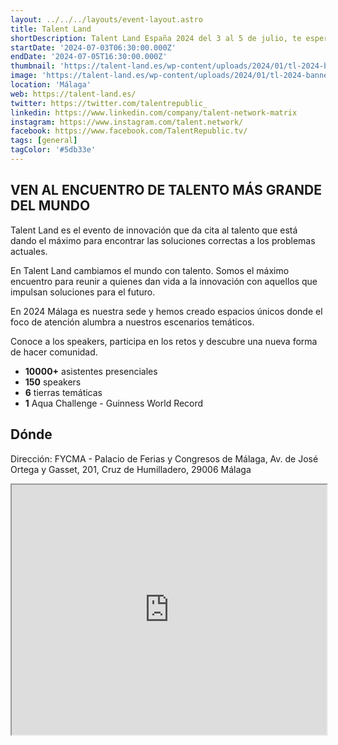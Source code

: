 ```yaml
---
layout: ../../../layouts/event-layout.astro
title: Talent Land
shortDescription: Talent Land España 2024 del 3 al 5 de julio, te espera con más de 200 horas de contenido. Somos el máximo encuentro que da cita al talento.
startDate: '2024-07-03T06:30:00.000Z'
endDate: '2024-07-05T16:30:00.000Z'
thumbnail: 'https://talent-land.es/wp-content/uploads/2024/01/tl-2024-banner-001.jpg'
image: 'https://talent-land.es/wp-content/uploads/2024/01/tl-2024-banner-001.jpg'
location: 'Málaga'
web: https://talent-land.es/
twitter: https://twitter.com/talentrepublic_
linkedin: https://www.linkedin.com/company/talent-network-matrix
instagram: https://www.instagram.com/talent.network/
facebook: https://www.facebook.com/TalentRepublic.tv/
tags: [general]
tagColor: '#5db33e'
---
```


## VEN AL ENCUENTRO DE TALENTO MÁS GRANDE DEL MUNDO

Talent Land es el evento de innovación que da cita al talento que está dando el máximo para encontrar las soluciones correctas a los problemas actuales.

En Talent Land cambiamos el mundo con talento. Somos el máximo encuentro para reunir a quienes dan vida a la innovación con aquellos que impulsan soluciones para el futuro.

En 2024 Málaga es nuestra sede y hemos creado espacios únicos donde el foco de atención alumbra a nuestros escenarios temáticos.

Conoce a los speakers, participa en los retos y descubre una nueva forma de hacer comunidad.

- **10000+** asistentes presenciales
- **150** speakers
- **6** tierras temáticas
- **1** Aqua Challenge - Guinness World Record

## Dónde

Dirección: FYCMA - Palacio de Ferias y Congresos de Málaga, Av. de José Ortega y Gasset, 201, Cruz de Humilladero, 29006 Málaga

<iframe
  style="width: 100%; height: 400px;"
  height="400"
  allowfullscreen=""
  loading="lazy"
  referrerpolicy="no-referrer-when-downgrade"
  src="https://www.google.com/maps/embed?pb=!1m18!1m12!1m3!1d3198.740757073011!2d-4.46255842334727!3d36.704767073071984!2m3!1f0!2f0!3f0!3m2!1i1024!2i768!4f13.1!3m3!1m2!1s0xd72f75dfac94af9%3A0xad103776103e5ebf!2sFYCMA%20-%20Palacio%20de%20Ferias%20y%20Congresos%20de%20M%C3%A1laga!5e0!3m2!1ses!2ses!4v1719214454944!5m2!1ses!2ses"
  aria-label="FYCMA - Palacio de Ferias y Congresos de Málaga, Av. de José Ortega y Gasset, 201, Cruz de Humilladero, 29006 Málaga"
></iframe>
